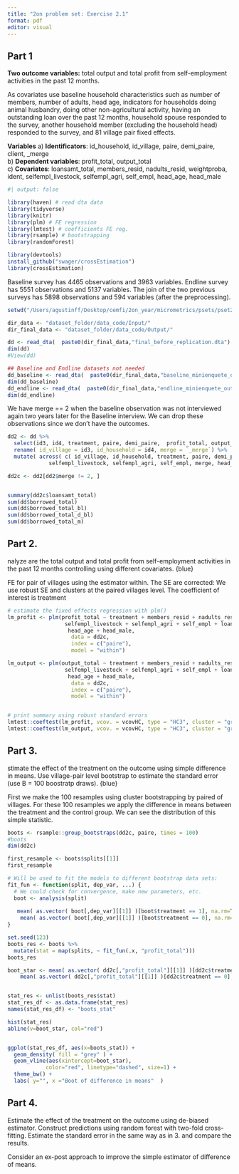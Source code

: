 ```yaml
---
title: "2on problem set: Exercise 2.1"
format: pdf
editor: visual
---
```


## Part 1

**Two outcome variables:** total output and total profit from self-employment activities in the past 12 months.

As covariates use baseline household characteristics such as number of members, number of adults, head age, indicators for households doing animal husbandry, doing other non-agricultural activity, having an outstanding loan over the past 12 months, household spouse responded to the survey, another household member (excluding the household head) responded to the survey, and 81 village pair fixed effects.

**Variables**
a) **Identificators**: id_household, id_village, paire, demi_paire, client, _merge  
b) **Dependent variables**: profit_total, output_total  
c) **Covariates**: loansamt_total, members_resid, nadults_resid, weightproba, ident, selfempl_livestock, selfempl_agri, self_empl, head_age, head_male  


```r
#| output: false

library(haven) # read dta data
library(tidyverse)
library(knitr)
library(plm) # FE regression
library(lmtest) # coefficients FE reg.
library(rsample) # bootstrapping
library(randomForest)

library(devtools)
install_github("swager/crossEstimation")
library(crossEstimation)
```


Baseline survey has 4465 observations and 3963 variables.
Endline survey has 5551 observations and 5137 variables.
The join of the two previous surveys has 5898 observations and 594 variables (after the preprocessing).


```r
setwd("/Users/agustinff/Desktop/cemfi/2on_year/micrometrics/psets/pset2/practice")

dir_data <- "dataset_folder/data_code/Input/"
dir_final_data <- "dataset_folder/data_code/Output/"

dd <- read_dta(  paste0(dir_final_data,"final_before_replication.dta") )
dim(dd)
#View(dd)

## Baseline and Endline datasets not needed
dd_baseline <- read_dta(  paste0(dir_final_data,"baseline_minienquete_outcomes.dta") )
dim(dd_baseline)
dd_endline <- read_dta(  paste0(dir_final_data,"endline_minienquete_outcomes.dta") )
dim(dd_endline)
```


We have merge == 2 when the baseline observation was not interviewed again two years later for the Baseline interview. We can drop these observations since we don't have the outcomes.


```r

dd2 <- dd %>% 
  select(id3, id4, treatment, paire, demi_paire,  profit_total, output_total, client, loansamt_total, members_resid, nadults_resid, weightproba, ident, selfempl_livestock, selfempl_agri, self_empl, `_merge`, head_age, head_male) %>% 
  rename( id_village = id3, id_household = id4, merge = `_merge`) %>% 
  mutate( across( c( id_village, id_household, treatment, paire, demi_paire, ident, 
             selfempl_livestock, selfempl_agri, self_empl, merge, head_male ), factor) )

dd2c <- dd2[dd2$merge != 2, ]


summary(dd2c$loansamt_total)
sum(dd$borrowed_total)
sum(dd$borrowed_total_bl)
sum(dd$borrowed_total_d_bl)
sum(dd$borrowed_total_m)
```


## Part 2.

\textcolor{blue}
Analyze are the total output and total profit from self-employment activities
in the past 12 months controlling using different covariates. 
{blue}

FE for pair of villages using the estimator within. The SE are corrected: We use robust SE and clusters at the paired villages level. 
The coefficient of interest is treatment

```r

# estimate the fixed effects regression with plm()
lm_profit <- plm(profit_total ~ treatment + members_resid + nadults_resid + 
                  selfempl_livestock + selfempl_agri + self_empl + loansamt_total + 
                   head_age + head_male, 
                    data = dd2c,
                    index = c("paire"), 
                    model = "within")

lm_output <- plm(output_total ~ treatment + members_resid + nadults_resid + 
                  selfempl_livestock + selfempl_agri + self_empl + loansamt_total + 
                   head_age + head_male, 
                    data = dd2c,
                    index = c("paire"), 
                    model = "within")


# print summary using robust standard errors
lmtest::coeftest(lm_profit, vcov. = vcovHC, type = "HC3", cluster = "group")
lmtest::coeftest(lm_output, vcov. = vcovHC, type = "HC3", cluster = "group")

```



## Part 3.

\textcolor{blue}
Estimate the effect of the treatment on the outcome using simple difference in means. Use village-pair level bootstrap to estimate the standard error (use B = 100 boostratp draws).
{blue}

First we make the 100 resamples using cluster bootstrapping by paired of villages. 
For these 100 resamples we apply the difference in means between the treatment and the control group.
We can see the distribution of this simple statistic. 

```r

boots <- rsample::group_bootstraps(dd2c, paire, times = 100)
#boots
dim(dd2c)

first_resample <- boots$splits[[1]]
first_resample


```



```r
# Will be used to fit the models to different bootstrap data sets:
fit_fun <- function(split, dep_var, ...) {
  # We could check for convergence, make new parameters, etc.
  boot <- analysis(split)
  
   mean( as.vector( boot[,dep_var][[1]] )[boot$treatment == 1], na.rm=T ) -
    mean( as.vector( boot[,dep_var][[1]] )[boot$treatment == 0], na.rm=T )
}


```

```r

set.seed(123)
boots_res <- boots %>% 
  mutate(stat = map(splits, ~ fit_fun(.x, "profit_total")))
boots_res

```


```r
boot_star <- mean( as.vector( dd2c[,"profit_total"][[1]] )[dd2c$treatment == 1], na.rm=T ) -
    mean( as.vector( dd2c[,"profit_total"][[1]] )[dd2c$treatment == 0], na.rm=T )


stat_res <- unlist(boots_res$stat)
stat_res_df <- as.data.frame(stat_res) 
names(stat_res_df) <- "boots_stat"

hist(stat_res)
abline(v=boot_star, col="red")


ggplot(stat_res_df, aes(x=boots_stat)) +
  geom_density( fill = "grey" ) +
  geom_vline(aes(xintercept=boot_star),
            color="red", linetype="dashed", size=1) +
  theme_bw() + 
  labs( y="", x ="Boot of difference in means"  )

```





## Part 4.

Estimate the effect of the treatment on the outcome using de-biased estimator. Construct predictions using random forest with two-fold cross-fitting. Estimate the standard error in the same way as in 3. and compare the results.


Consider an ex-post approach to improve the simple estimator of difference of means. 

```r

```




















